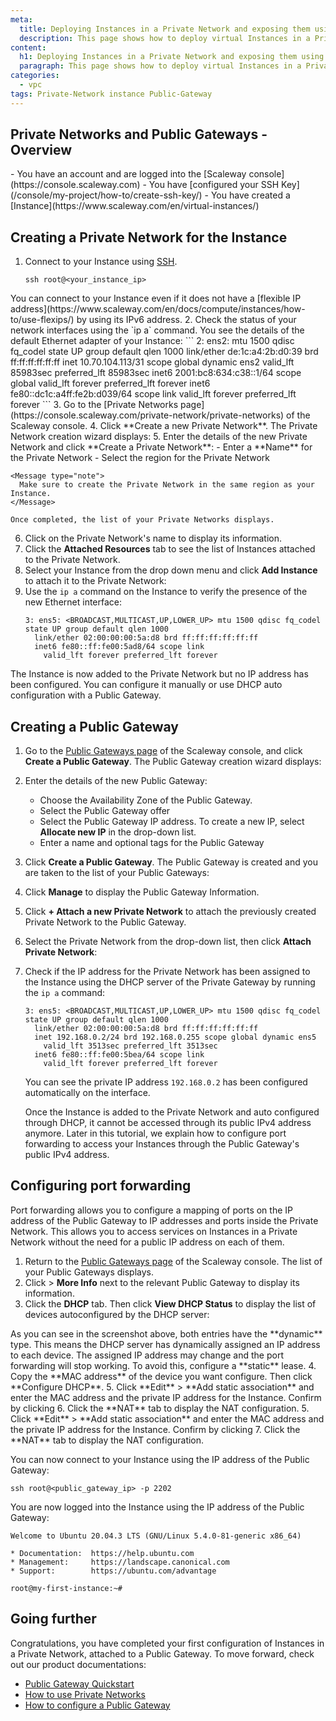 ```yaml
---
meta:
  title: Deploying Instances in a Private Network and exposing them using a Public Gateway
  description: This page shows how to deploy virtual Instances in a Private Network and expose them using a Public Gateway
content:
  h1: Deploying Instances in a Private Network and exposing them using a Public Gateway
  paragraph: This page shows how to deploy virtual Instances in a Private Network and expose them using a Public Gateway
categories:
  - vpc
tags: Private-Network instance Public-Gateway
---
```


## Private Networks and Public Gateways - Overview

<Macro id="network-public-gateways" />

<Macro id="iam-requirements" />
 
<Message type="requirement">
  - You have an account and are logged into the [Scaleway console](https://console.scaleway.com)
  - You have [configured your SSH Key](/console/my-project/how-to/create-ssh-key/)
  - You have created a [Instance](https://www.scaleway.com/en/virtual-instances/)
</Message>

## Creating a Private Network for the Instance

1. Connect to your Instance using [SSH](https://www.scaleway.com/en/docs/compute/instances/how-to/connect-to-instance/). 
    ```
    ssh root@<your_instance_ip>
    ```

  <Message type="tip">
    You can connect to your Instance even if it does not have a [flexible IP address](https://www.scaleway.com/en/docs/compute/instances/how-to/use-flexips/) by using its IPv6 address.
  </Message>
2. Check the status of your network interfaces using the `ip a` command. You see the details of the default Ethernet adapter of your Instance:
    ```
    2: ens2: <BROADCAST,MULTICAST,UP,LOWER_UP> mtu 1500 qdisc fq_codel state UP group default qlen 1000
      link/ether de:1c:a4:2b:d0:39 brd ff:ff:ff:ff:ff:ff
      inet 10.70.104.113/31 scope global dynamic ens2
        valid_lft 85983sec preferred_lft 85983sec
      inet6 2001:bc8:634:c38::1/64 scope global
        valid_lft forever preferred_lft forever
      inet6 fe80::dc1c:a4ff:fe2b:d039/64 scope link
        valid_lft forever preferred_lft forever
    ```
3. Go to the [Private Networks page](https://console.scaleway.com/private-network/private-networks) of the Scaleway console.
4. Click **Create a new Private Network**. The Private Network creation wizard displays:
    <Lightbox src="scaleway-create-pn.webp" alt="" />
5. Enter the details of the new Private Network and click **Create a Private Network**:
    - Enter a **Name** for the Private Network
    - Select the region for the Private Network

    <Message type="note">
      Make sure to create the Private Network in the same region as your Instance.
    </Message>
  
    Once completed, the list of your Private Networks displays.
6. Click on the Private Network's name to display its information. 
7. Click the **Attached Resources** tab to see the list of Instances attached to the Private Network. 
8. Select your Instance from the drop down menu and click **Add Instance** to attach it to the Private Network:
    <Lightbox src="scaleway_add_instance.webp" alt="" />
9. Use the `ip a` command on the Instance to verify the presence of the new Ethernet interface: 
    ```
    3: ens5: <BROADCAST,MULTICAST,UP,LOWER_UP> mtu 1500 qdisc fq_codel state UP group default qlen 1000
      link/ether 02:00:00:00:5a:d8 brd ff:ff:ff:ff:ff:ff
      inet6 fe80::ff:fe00:5ad8/64 scope link
        valid_lft forever preferred_lft forever
    ```

The Instance is now added to the Private Network but no IP address has been configured. You can configure it manually or use DHCP auto configuration with a Public Gateway. 

## Creating a Public Gateway

1. Go to the [Public Gateways page](https://console.scaleway.com/public-gateway/public-gateways) of the Scaleway console, and click **Create a Public Gateway**. The Public Gateway creation wizard displays:
    <Lightbox src="scaleway-create-pg.webp" alt="" />
2. Enter the details of the new Public Gateway: 
    - Choose the Availability Zone of the Public Gateway.
    - Select the Public Gateway offer
    - Select the Public Gateway IP address. To create a new IP, select **Allocate new IP** in the drop-down list. 
    - Enter a name and optional tags for the Public Gateway
3. Click **Create a Public Gateway**. The Public Gateway is created and you are taken to the list of your Public Gateways:
    <Lightbox src="scaleway_vpc_public_gateway_list.webp" alt="" />
4. Click **Manage** to display the Public Gateway Information. 
5. Click **+ Attach a new Private Network** to attach the previously created Private Network to the Public Gateway.
6. Select the Private Network from the drop-down list, then click **Attach Private Network**:
    <Lightbox src="scaleway_vpc_public_gateway_attach_network.webp" alt="" /> 
7. Check if the IP address for the Private Network has been assigned to the Instance using the DHCP server of the Private Gateway by running the `ip a` command: 
    ```
    3: ens5: <BROADCAST,MULTICAST,UP,LOWER_UP> mtu 1500 qdisc fq_codel state UP group default qlen 1000
      link/ether 02:00:00:00:5a:d8 brd ff:ff:ff:ff:ff:ff
      inet 192.168.0.2/24 brd 192.168.0.255 scope global dynamic ens5
        valid_lft 3513sec preferred_lft 3513sec
      inet6 fe80::ff:fe00:5bea/64 scope link 
        valid_lft forever preferred_lft forever
    ```

    You can see the private IP address `192.168.0.2` has been configured automatically on the interface.

    <Message type="note">
      Once the Instance is added to the Private Network and auto configured through DHCP, it cannot be accessed through its public IPv4 address anymore. Later in this tutorial, we explain how to configure port forwarding to access your Instances through the Public Gateway's public IPv4 address.
    </Message>

## Configuring port forwarding 

Port forwarding allows you to configure a mapping of ports on the IP address of the Public Gateway to IP addresses and ports inside the Private Network. This allows you to access services on Instances in a Private Network without the need for a public IP address on each of them. 

1. Return to the [Public Gateways page](https://console.scaleway.com/public-gateway/public-gateways) of the Scaleway console. The list of your Public Gateways displays. 
2. Click <Icon name="more" /> > **More Info** next to the relevant Public Gateway to display its information. 
3. Click the **DHCP** tab. Then click **View DHCP Status** to display the list of devices autoconfigured by the DHCP server: 
    <Lightbox src="scaleway_vpc_dhcp_status.webp" />

  <Message type="tip">
    As you can see in the screenshot above, both entries have the **dynamic** type. This means the DHCP server has dynamically assigned an IP address to each device. The assigned IP address may change and the port forwarding will stop working. To avoid this, configure a **static** lease. 
  </Message>
4. Copy the **MAC address** of the device you want configure. Then click **Configure DHCP**.
5. Click **Edit** > **Add static association** and enter the MAC address and the private IP address for the Instance. Confirm by clicking <Icon name="validate" />
    <Lightbox src="scaleway_vpc_static_dhcp.webp" />
6. Click the **NAT** tab to display the NAT configuration. 5. Click **Edit** > **Add static association** and enter the MAC address and the private IP address for the Instance. Confirm by clicking <Icon name="validate" />
    <Lightbox src="scaleway_vpc_static_dhcp.webp" />
7. Click the **NAT** tab to display the NAT configuration.   <Lightbox src="scaleway_vpc_static_nat.webp" />

You can now connect to your Instance using the IP address of the Public Gateway: 

```
ssh root@<public_gateway_ip> -p 2202
```

You are now logged into the Instance using the IP address of the Public Gateway: 

```
Welcome to Ubuntu 20.04.3 LTS (GNU/Linux 5.4.0-81-generic x86_64)

* Documentation:  https://help.ubuntu.com
* Management:     https://landscape.canonical.com
* Support:        https://ubuntu.com/advantage

root@my-first-instance:~#
```

## Going further

Congratulations, you have completed your first configuration of Instances in a Private Network, attached to a Public Gateway. To move forward, check out our product documentations: 

* [Public Gateway Quickstart](/network/public-gateways/quickstart/)
* [How to use Private Networks](/compute/instances/how-to/use-private-networks)
* [How to configure a Public Gateway](/network/public-gateways/how-to/configure-a-public-gateway/)
